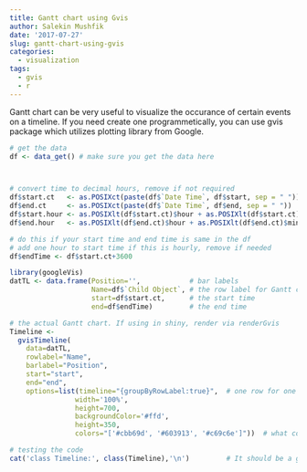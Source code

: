 ```yaml
---
title: Gantt chart using Gvis
author: Salekin Mushfik
date: '2017-07-27'
slug: gantt-chart-using-gvis
categories:
  - visualization
tags:
  - gvis
  - r 
---
```


Gantt chart can be very useful to visualize the occurance of certain events on a timeline.
If you need create one programmetically, you can use gvis package which utilizes plotting library from
Google.


```r
# get the data
df <- data_get() # make sure you get the data here



# convert time to decimal hours, remove if not required
df$start.ct   <- as.POSIXct(paste(df$`Date Time`, df$start, sep = " "))
df$end.ct     <- as.POSIXct(paste(df$`Date Time`, df$end, sep = " "))
df$start.hour <- as.POSIXlt(df$start.ct)$hour + as.POSIXlt(df$start.ct)$min/60 + as.POSIXlt(df$start.ct)$sec/3600
df$end.hour   <- as.POSIXlt(df$end.ct)$hour + as.POSIXlt(df$end.ct)$min/60 + as.POSIXlt(df$end.ct)$sec/3600

# do this if your start time and end time is same in the df
# add one hour to start time if this is hourly, remove if needed
df$endTime <- df$start.ct+3600              

library(googleVis)
datTL <- data.frame(Position='',            # bar labels
                    Name=df$`Child Object`, # the row label for Gantt charts
                    start=df$start.ct,      # the start time
                    end=df$endTime)         # the end time

# the actual Gantt chart. If using in shiny, render via renderGvis
Timeline <- 
  gvisTimeline(
    data=datTL, 
    rowlabel="Name",
    barlabel="Position",
    start="start", 
    end="end",
    options=list(timeline="{groupByRowLabel:true}",  # one row for one label
                width='100%',                        
                height=700,                          
                backgroundColor='#ffd', 
                height=350,
                colors="['#cbb69d', '#603913', '#c69c6e']"))  # what colors do you want on the chart?

# testing the code
cat('class Timeline:', class(Timeline),'\n')         # It should be a gvis class
```